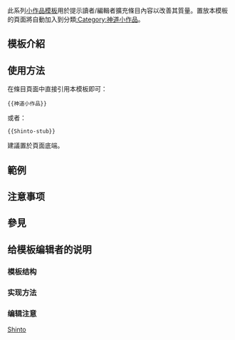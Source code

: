 <includeonly><!-- 在這裡加入模板的保護標識 --></includeonly><noinclude>{{Documentation subpage}}</noinclude>
<!-- 在本行下編輯模板說明 -->
此系列[[:Category:小作品模板|小作品模板]]用於提示讀者/編輯者擴充條目內容以改善其質量。置放本模板的頁面將自動加入到分類[[:Category:神道小作品]]。
== 模板介紹 ==

== 使用方法 ==
在條目頁面中直接引用本模板即可：
<pre>{{神道小作品}}
</pre>
或者：
<pre>{{Shinto-stub}}
</pre>
建議置於頁面底端。
== 範例 ==

== 注意事项 ==

== 參見 ==

== 给模板编辑者的说明 ==
=== 模板结构 ===
=== 实现方法 ===
=== 编辑注意 ===

<includeonly>
<!-- 本行下加入模板的分類 -->
[[Category:宗教小作品模板|Shinto]]
</includeonly>